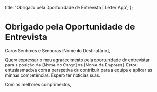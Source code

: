   title: "Obrigado pela Oportunidade de Entrevista | Letter App",
};

# Obrigado pela Oportunidade de Entrevista

Caros Senhores e Senhoras [Nome do Destinatário],

Quero expressar o meu agradecimento pela oportunidade de entrevistar para a posição de [Nome do Cargo] na [Nome da Empresa]. Estou entusiasmado/a com a perspetiva de contribuir para a equipa e aplicar as minhas competências. Espero ter notícias suas.

Com os melhores cumprimentos,
